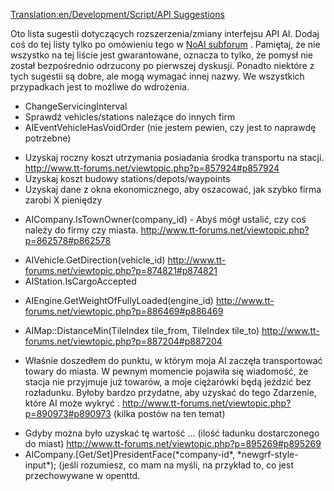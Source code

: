 [[Translation:en/Development/Script/API Suggestions]]
 
<!--{{NoAI}}-->{{pl/Development/Script/NoAI}}

Oto lista sugestii dotyczących rozszerzenia/zmiany interfejsu API AI. Dodaj coś do tej listy tylko po omówieniu tego w  [http://www.tt-forums.net/viewforum.php?f=65 NoAI subforum] . Pamiętaj, że nie wszystko na tej liście jest gwarantowane, oznacza to tylko, że pomysł nie został bezpośrednio odrzucony po pierwszej dyskusji. Ponadto niektóre z tych sugestii są dobre, ale mogą wymagać innej nazwy. We wszystkich przypadkach jest to możliwe do wdrożenia.

*ChangeServicingInterval
*Sprawdź vehicles/stations należące do innych firm
*AIEventVehicleHasVoidOrder (nie jestem pewien, czy jest to naprawdę potrzebne)

* Uzyskaj roczny koszt utrzymania posiadania środka transportu na stacji. http://www.tt-forums.net/viewtopic.php?p=857924#p857924
* Uzyskaj koszt budowy stations/depots/waypoints
* Uzyskaj dane z okna ekonomicznego, aby oszacować, jak szybko firma zarobi X pieniędzy

* AICompany.IsTownOwner(company_id) - Abyś mógł ustalić, czy coś należy do firmy czy miasta. http://www.tt-forums.net/viewtopic.php?p=862578#p862578

* AIVehicle.GetDirection(vehicle_id) http://www.tt-forums.net/viewtopic.php?p=874821#p874821
* AIStation.IsCargoAccepted

* AIEngine.GetWeightOfFullyLoaded(engine_id) http://www.tt-forums.net/viewtopic.php?p=886469#p886469

* AIMap::DistanceMin(TileIndex tile_from, TileIndex tile_to) http://www.tt-forums.net/viewtopic.php?p=887204#p887204

* Właśnie doszedłem do punktu, w którym moja AI zaczęła transportować towary do miasta. W pewnym momencie pojawiła się wiadomość, że stacja nie przyjmuje już towarów, a moje ciężarówki będą jeździć bez rozładunku. Byłoby bardzo przydatne, aby uzyskać do tego Zdarzenie, które AI może wykryć . http://www.tt-forums.net/viewtopic.php?p=890973#p890973 (kilka postów na ten temat)

* Gdyby można było uzyskać tę wartość ... (ilość ładunku dostarczonego do miast) http://www.tt-forums.net/viewtopic.php?p=895269#p895269
* AICompany.[Get/Set]PresidentFace(*company-id*, *newgrf-style-input*); (jeśli rozumiesz, co mam na myśli, na przykład to, co jest przechowywane w openttd.
